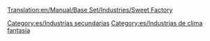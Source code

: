 [[Translation:en/Manual/Base Set/Industries/Sweet Factory]]

{{es/Industrias| nombre=Fábrica de dulces
| imagen=en/SweetFactory.png| climas=[[es/Manual/Clima|Fantasía]]
| acepta=[[es/Manual/Base Set/Cargos/Azúcar|Azúcar]], [[es/Manual/Base Set/Cargos/Caramelos|Caramelos]] y [[es/Manual/Base Set/Cargos/Algodón dulce|Algodón dulce]]
| produce=[[es/Manual/Base Set/Cargos/Dulces|Dulces]]
| notas=No existe en otros [[es/Manual/Clima|climas]]
}}

[[Category:es/Industrias secundarias]]
[[Category:es/Industrias de clima fantasía]]